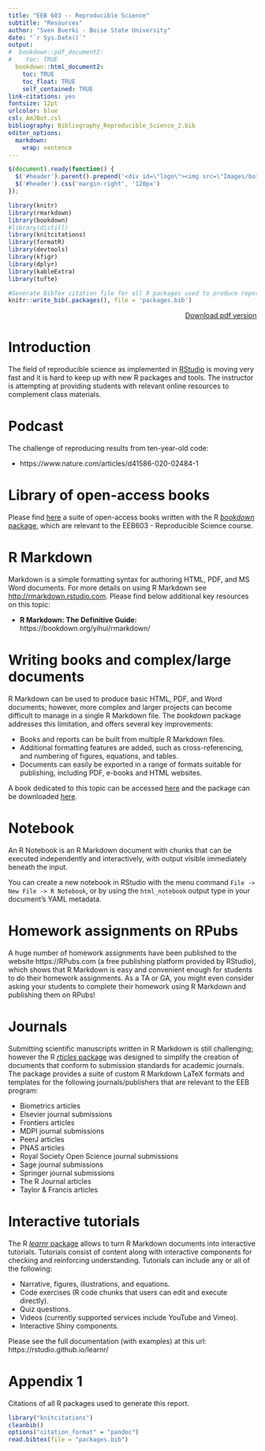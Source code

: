```yaml
---
title: "EEB 603 -- Reproducible Science"
subtitle: "Resources"
author: "Sven Buerki - Boise State University"
date: "`r Sys.Date()`"
output:
#  bookdown::pdf_document2:
#    toc: TRUE
  bookdown::html_document2: 
    toc: TRUE
    toc_float: TRUE
    self_contained: TRUE
link-citations: yes
fontsize: 12pt
urlcolor: blue
csl: AmJBot.csl
bibliography: Bibliography_Reproducible_Science_2.bib
editor_options: 
  markdown: 
    wrap: sentence
---
```


```js
$(document).ready(function() {
  $('#header').parent().prepend('<div id=\"logo\"><img src=\"Images/boisestate-primarylogo-2color-rgb.png\" style=\"position:absolute; top:0; right:0; padding:10px; height:120px\"></div>');
  $('#header').css('margin-right', '120px')
});
```

```r
library(knitr)
library(rmarkdown)
library(bookdown)
#library(distill)
library(knitcitations)
library(formatR)
library(devtools)
library(kfigr)
library(dplyr)
library(kableExtra)
library(tufte)

#Generate BibTex citation file for all R packages used to produce report
knitr::write_bib(.packages(), file = 'packages.bib')
```

<div style="text-align: right"> [Download pdf version](Resources.pdf) </div>

# Introduction

The field of reproducible science as implemented in [RStudio](https://rstudio.com/) is moving very fast and it is hard to keep up with new R packages and tools. The instructor is attempting at providing students with relevant online resources to complement class materials.   

# Podcast

The challenge of reproducing results from ten-year-old code:

  - https://www.nature.com/articles/d41586-020-02484-1

# Library of open-access books

Please find [here](https://bookdown.org) a suite of open-access books written with the R [*bookdown* package](https://github.com/rstudio/bookdown), which are relevant to the EEB603 - Reproducible Science course.

# R Markdown

Markdown is a simple formatting syntax for authoring HTML, PDF, and MS Word documents. For more details on using R Markdown see <http://rmarkdown.rstudio.com>. Please find below additional key resources on this topic:

- **R Markdown: The Definitive Guide:** https://bookdown.org/yihui/rmarkdown/

# Writing books and complex/large documents

R Markdown can be used to produce basic HTML, PDF, and Word documents; however, more complex and larger projects can become difficult to manage in a single R Markdown file. The *bookdown* package addresses this limitation, and offers several key improvements:

- Books and reports can be built from multiple R Markdown files.
- Additional formatting features are added, such as cross-referencing, and numbering of figures, equations, and tables.
- Documents can easily be exported in a range of formats suitable for publishing, including PDF, e-books and HTML websites.

A book dedicated to this topic can be accessed [here](https://bookdown.org/yihui/bookdown/) and the package can be downloaded [here](https://CRAN.R-project.org/package=bookdown).

# Notebook

An R Notebook is an R Markdown document with chunks that can be executed independently and interactively, with output visible immediately beneath the input.

You can create a new notebook in RStudio with the menu command `File -> New File -> R Notebook`, or by using the `html_notebook` output type in your document’s YAML metadata.

# Homework assignments on RPubs

A huge number of homework assignments have been published to the website https://RPubs.com (a free publishing platform provided by RStudio), which shows that R Markdown is easy and convenient enough for students to do their homework assignments. As a TA or GA, you might even consider asking your students to complete their homework using R Markdown and publishing them on RPubs!

# Journals

Submitting scientific manuscripts written in R Markdown is still challenging; however the R [*rticles* package](https://cran.r-project.org/web/packages/rticles/index.html) was designed to simplify the creation of documents that conform to submission standards for academic journals. The package provides a suite of custom R Markdown LaTeX formats and templates for the following journals/publishers that are relevant to the EEB program:

- Biometrics articles
- Elsevier journal submissions
- Frontiers articles
- MDPI journal submissions
- PeerJ articles
- PNAS articles
- Royal Society Open Science journal submissions
- Sage journal submissions
- Springer journal submissions
- The R Journal articles
- Taylor & Francis articles

# Interactive tutorials

The R [*learnr* package](https://cran.r-project.org/web/packages/learnr/index.html) allows to turn R Markdown documents into interactive tutorials. Tutorials consist of content along with interactive components for checking and reinforcing understanding. Tutorials can include any or all of the following:

- Narrative, figures, illustrations, and equations.
- Code exercises (R code chunks that users can edit and execute directly).
- Quiz questions.
- Videos (currently supported services include YouTube and Vimeo).
- Interactive Shiny components.

Please see the full documentation (with examples) at this url: https://rstudio.github.io/learnr/

<div id="refs"></div>

# Appendix 1 {.appendix}

Citations of all R packages used to generate this report. 

```r
library("knitcitations")
cleanbib()
options("citation_format" = "pandoc")
read.bibtex(file = "packages.bib")
``` 
